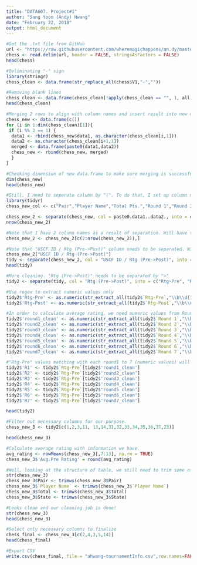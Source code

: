 ---
title: "DATA607. Project#1"
author: "Sang Yoon (Andy) Hwang"
date: "February 22, 2018"
output: html_document
---

```{r q}
#Get the .txt file from GitHub
url <- "https://raw.githubusercontent.com/wheremagichappens/an.dy/master/DATA607/Project1/tournamentinfo.txt"
chess <- read.delim(url, header = FALSE, stringsAsFactors = FALSE)
head(chess)

#Deliminating "-" sign
library(stringr)
chess_clean <- data.frame(str_replace_all(chess$V1,"-",""))

#Removing blank lines
chess_clean <- data.frame(chess_clean[!apply(chess_clean == "", 1, all),])
head(chess_clean)

#Merging 2 rows to align with column names and insert result into new data.frame
chess_new <- data.frame(c())
for (i in 1:dim(chess_clean)[1]){
 if (i %% 2 == 1) {
  data1 <- rbind(chess_new$data1, as.character(chess_clean[i,1]))
  data2 <- as.character(chess_clean[i+1,1])
  merged <- data.frame(paste0(data1,data2))
  chess_new <- rbind(chess_new, merged)
  }
}

#Checking dimension of new data.frame to make sure merging is successfully done.
dim(chess_new)
head(chess_new)

#Still, I need to seperate column by "|". To do that, I set up column names for new data.frame to do separation.
library(tidyr)
chess_new_col <- c("Pair","Player Name","Total Pts.","Round 1","Round 2","Round 3", "Round 4","Round 5","Round 6","Round 7","State","USCF ID / Rtg (Pre->Post)","Pts","1","2","3","4","5","6","7","Avg.Pre Rating")

chess_new_2 <- separate(chess_new, col = paste0.data1..data2., into = chess_new_col,  sep ="\\|")
nrow(chess_new_2)

#Note that I have 2 column names as a result of separation. Will have to remove first row to avoid duplication.
chess_new_2 <- chess_new_2[c(2:nrow(chess_new_2)),]

#Note that "USCF ID / Rtg (Pre->Post)" column needs to be separated. Will have to speparate 2 different columns by "/"
chess_new_2["USCF ID / Rtg (Pre->Post)"]
tidy <- separate(chess_new_2, col = "USCF ID / Rtg (Pre->Post)", into = c("USCF ID", "Rtg (Pre->Post)"), sep = "\\/")
head(tidy)

#More cleaning. "Rtg (Pre->Post)" needs to be separated by ">"
tidy2 <- separate(tidy, col = "Rtg (Pre->Post)", into = c("Rtg-Pre", "Rtg-Post"), sep = "\\>")

#Use regex to extract numeric values only
tidy2$'Rtg-Pre' <- as.numeric(str_extract_all(tidy2$`Rtg-Pre`,"\\b\\d{1,}"))
tidy2$'Rtg-Post' <- as.numeric(str_extract_all(tidy2$`Rtg-Post`,"\\b\\d{1,}"))

#In order to calculate average rating, we need numeric values from Round 1 to 7 and convert them into numeric.
tidy2$'round1_clean' <- as.numeric(str_extract_all(tidy2$`Round 1`,"\\b\\d{1,}"))
tidy2$'round2_clean' <- as.numeric(str_extract_all(tidy2$`Round 2`,"\\b\\d{1,}"))
tidy2$'round3_clean' <- as.numeric(str_extract_all(tidy2$`Round 3`,"\\b\\d{1,}"))
tidy2$'round4_clean' <- as.numeric(str_extract_all(tidy2$`Round 4`,"\\b\\d{1,}"))
tidy2$'round5_clean' <- as.numeric(str_extract_all(tidy2$`Round 5`,"\\b\\d{1,}"))
tidy2$'round6_clean' <- as.numeric(str_extract_all(tidy2$`Round 6`,"\\b\\d{1,}"))
tidy2$'round7_clean' <- as.numeric(str_extract_all(tidy2$`Round 7`,"\\b\\d{1,}"))

#"Rtg-Pre" values matching with each round1 to 7 (numeric values) will be required for average rating calculation. Put these matches in R1 to R7.
tidy2$'R1' <- tidy2$`Rtg-Pre`[tidy2$'round1_clean']
tidy2$'R2' <- tidy2$`Rtg-Pre`[tidy2$'round2_clean']
tidy2$'R3' <- tidy2$`Rtg-Pre`[tidy2$'round3_clean']
tidy2$'R4' <- tidy2$`Rtg-Pre`[tidy2$'round4_clean']
tidy2$'R5' <- tidy2$`Rtg-Pre`[tidy2$'round5_clean']
tidy2$'R6' <- tidy2$`Rtg-Pre`[tidy2$'round6_clean']
tidy2$'R7' <- tidy2$`Rtg-Pre`[tidy2$'round7_clean']

head(tidy2)

#Filter out necessary columns for our purpose.
chess_new_3 <- tidy2[c(1,2,3,11, 13,14,31,32,33,34,35,36,37,23)]

head(chess_new_3)

#Calculate average rating with information we have.
avg_rating <- rowMeans(chess_new_3[,7:13], na.rm = TRUE)
chess_new_3$'Avg.Pre Rating' = round(avg_rating)

#Well, looking at the structure of table, we still need to trim some of the column. Life as a cleaner is almost over!
str(chess_new_3)
chess_new_3$Pair <- trimws(chess_new_3$Pair)
chess_new_3$`Player Name` <- trimws(chess_new_3$`Player Name`)
chess_new_3$Total <- trimws(chess_new_3$Total)
chess_new_3$State <- trimws(chess_new_3$State)

#Looks clean and our cleaning job is done!
str(chess_new_3)
head(chess_new_3)

#Select only necessary columns to finalize
chess_final <- chess_new_3[c(2,4,3,5,14)]
head(chess_final)

#Export CSV
write.csv(chess_final, file = "ahwang-tournamentInfo.csv",row.names=FALSE, na="",col.names=TRUE, sep=",")
```